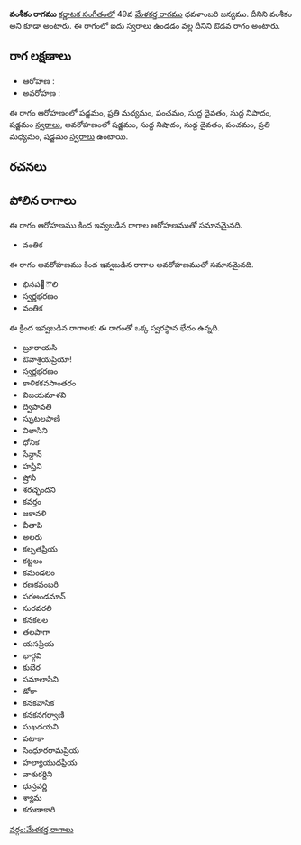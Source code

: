 {{Infobox ragam
	| name          	= వంశీకం
	| synonym	    	= వంశీకం
	| mela          	= 
	| chakra        	= 
	| janaka        	= 
	| type          	= ఔడవ
	| arohanam      	= {{svaraC|S|M2|P|D1|N1|S'}} 
	| avarohanam    	= {{svaraC|S'|N1|D1|P|M2|S}}
	| jeeva         	=
	| chhaya        	=
	| nyasa         	=
	| vishesha      	= 
	| equivalent  		= 
}}
{{కర్ణాటక సంగీత రాగాలు}}
'''వంశీకం రాగము''' [[కర్ణాటక సంగీతం]]లో 49వ [[మేళకర్త రాగము]] ధవళాంబరి జన్యము. దీనిని వంశీకం అని కూడా అంటారు. ఈ రాగంలో ఐదు స్వరాలు ఉండడం వల్ల దీనిని ఔడవ రాగం అంటారు.


==రాగ లక్షణాలు==


* ఆరోహణ : {{svaraC|S|M2|P|D1|N1|S'}} 
* అవరోహణ : {{svaraC|S'|N1|D1|P|M2|S}}

ఈ రాగం ఆరోహణంలో షడ్జమం, ప్రతి మధ్యమం, పంచమం, సుద్ద దైవతం, సుద్ద నిషాదం, షడ్జమం [[స్వరాలు]], అవరోహణంలో షడ్జమం, సుద్ద నిషాదం, సుద్ద దైవతం, పంచమం, ప్రతి మధ్యమం, షడ్జమం [[స్వరాలు]] ఉంటాయి.

==రచనలు==



==పోలిన రాగాలు==
ఈ రాగం ఆరోహణము కింద ఇవ్వబడిన రాగాల ఆరోహణముతో సమానమైనది.
* వంతిక

ఈ రాగం అవరోహణము కింద ఇవ్వబడిన రాగాల అవరోహణముతో సమానమైనది.
* భినప఩ౌలి
* స్వర్ణభరణం
* వంతిక

ఈ క్రింద ఇవ్వబడిన రాగాలకు ఈ రాగంతో ఒక్క స్వరస్థాన భేదం ఉన్నది.
* బ్రూరాయసి
* ఔవాశ్రయప్రియా!
* స్వర్ణభరణం
* కాళికకవసాంతరం
* విజయమాళవి
* ద్విపావతి
* స్ఫుటలపాణి
* విలాసిని
* ధోనిక
* సేన్దాన్
* హస్తిని
* ష్రోనీ
* శరచ్ఛందని
* కవర్తం
* జకావళి
* వీతాపి
* అలరు
* కల్పతప్రియ
* కట్టలం
* కమండలం
* రణకవంబరి
* పరఅండమాన్
* సురవరలి
* కనకలల
* తలపాగా
* యసప్రియ
* భార్గవి
* కుబేర
* సమాలాసిని
* డోకా
* కనకవాసిక
* కనకనగర్వాణి
* సుఖదయని
* పటాకా
* సింధూరరామప్రియ
* హల్యాయుధప్రియ
* వాశుకర్దిని
* ధుస్రవర్ణి
* శ్యామ
* కరుణాకారి



[[వర్గం:మేళకర్త రాగాలు]]